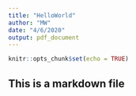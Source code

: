 ```yaml
---
title: "HelloWorld"
author: "MW"
date: "4/6/2020"
output: pdf_document
---
```


```r
knitr::opts_chunk$set(echo = TRUE)
```

## This is a markdown file

